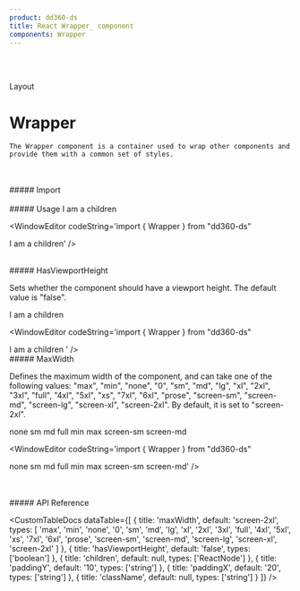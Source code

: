 ```yaml
---
product: dd360-ds
title: React Wrapper_ component
components: Wrapper
---
```


<br id='top' />
<br />

<Label>Layout</Label>

# <span name="floating-nav">Wrapper</span>

    The Wrapper component is a container used to wrap other components and provide them with a common set of styles.

<br />
<br />
##### <span name="floating-nav">Import</span>

<WindowEditor codeString="import { Wrapper } from 'dd360-ds'" />
<WindowEditor codeString="import Wrapper from 'dd360-ds/Wrapper'" />

<br />
<br />
##### <span name="floating-nav">Usage</span>

<ContainerComponentDoc>
    <Wrapper className="bg-blue-500">I am a children</Wrapper>
</ContainerComponentDoc>

<WindowEditor codeString='import { Wrapper } from "dd360-ds"

<Wrapper className="bg-blue-500">I am a children</Wrapper>' />

<br />
##### <span name="floating-nav">HasViewportHeight</span>

Sets whether the component should have a viewport height. The default value is "false".

<ContainerComponentDoc>
    <Wrapper className="bg-blue-500" hasViewportHeight>
        I am a children
    </Wrapper>
</ContainerComponentDoc>

<WindowEditor codeString='import { Wrapper } from "dd360-ds"

<Wrapper hasViewportHeight className="bg-blue-500">
    I am a children
</Wrapper>
' />

<br />
##### <span name="floating-nav">MaxWidth</span>

Defines the maximum width of the component, and can take one of the following values: "max", "min", "none", "0", "sm", "md", "lg", "xl", "2xl", "3xl", "full",
"4xl", "5xl", "xs", "7xl", "6xl", "prose", "screen-sm", "screen-md", "screen-lg", "screen-xl", "screen-2xl". By default, it is set to "screen-2xl".

<ContainerComponentDoc>
    <Wrapper maxWidth="none" className="bg-blue-500 mb-2">
        none
    </Wrapper>
    <Wrapper maxWidth="sm" className="bg-blue-500 mb-2">
        sm
    </Wrapper>
    <Wrapper maxWidth="md" className="bg-blue-500 mb-2">
        md
    </Wrapper>
    <Wrapper maxWidth="full" className="bg-blue-500 mb-2">
        full
    </Wrapper>
    <Wrapper maxWidth="min" className="bg-blue-500 mb-2">
        min
    </Wrapper>
    <Wrapper maxWidth="max" className="bg-blue-500 mb-2">
        max
    </Wrapper>
    <Wrapper maxWidth="screen-sm" className="bg-blue-500 mb-2">
        screen-sm
    </Wrapper>
    <Wrapper maxWidth="screen-md" className="bg-blue-500 mb-2">
        screen-md
    </Wrapper>
</ContainerComponentDoc>

<WindowEditor codeString='import { Wrapper } from "dd360-ds"

<Wrapper maxWidth="none">none</Wrapper>
<Wrapper maxWidth="sm">sm</Wrapper>
<Wrapper maxWidth="md">md</Wrapper>
<Wrapper maxWidth="full">full</Wrapper>
<Wrapper maxWidth="min">min</Wrapper>
<Wrapper maxWidth="max">max</Wrapper>
<Wrapper maxWidth="screen-sm">screen-sm</Wrapper>
<Wrapper maxWidth="screen-md">screen-md</Wrapper>' />

<br />
<br />
##### <span name="floating-nav">API Reference</span>

<CustomTableDocs
    dataTable={[
        {
            title: 'maxWidth',
            default: 'screen-2xl',
            types: [
                'max',
                'min',
                'none',
                '0',
                'sm',
                'md',
                'lg',
                'xl',
                '2xl',
                '3xl',
                'full',
                '4xl',
                '5xl',
                'xs',
                '7xl',
                '6xl',
                'prose',
                'screen-sm',
                'screen-md',
                'screen-lg',
                'screen-xl',
                'screen-2xl'
            ]
        },
        { title: 'hasViewportHeight', default: 'false', types: ['boolean'] },
        { title: 'children', default: null, types: ['ReactNode'] },
        { title: 'paddingY', default: '10', types: ['string'] },
        { title: 'paddingX', default: '20', types: ['string'] },
        { title: 'className', default: null, types: ['string'] }
    ]}
/>

<BackAndForwardController />